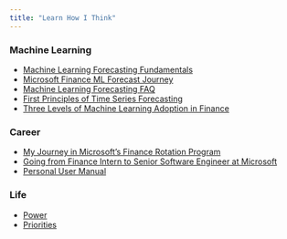 ```yaml
---
title: "Learn How I Think"
---
```


### Machine Learning

- [Machine Learning Forecasting Fundamentals](https://mftokic.github.io/posts/2024-09-25-ts-fundamentals/)
- [Microsoft Finance ML Forecast Journey](https://mftokic.github.io/posts/2024-06-12-msft-ml-fcst-journey-1/)
- [Machine Learning Forecasting FAQ](https://mftokic.github.io/posts/2024-08-12-ml-fcst-faq/)
- [First Principles of Time Series Forecasting](https://mftokic.github.io/posts/2024-03-26-time-series-first-principles-initial/)
- [Three Levels of Machine Learning Adoption in Finance](https://mftokic.github.io/posts/2023-02-11-three-levels-of-ml-adoption/)

### Career

- [My Journey in Microsoft's Finance Rotation Program](https://mftokic.github.io/posts/2024-02-19-frp-journey/)
- [Going from Finance Intern to Senior Software Engineer at Microsoft](https://mftokic.github.io/posts/2024-09-04-sde-career-path/)
- [Personal User Manual](https://mftokic.github.io/posts/2021-08-26-personal-user-manual/)

### Life

- [Power](https://mftokic.github.io/posts/2024-03-13-power-pursuits/)
- [Priorities](https://mftokic.github.io/posts/2024-06-28-life-circles/)